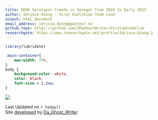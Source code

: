 ```yaml
---
title: DENV Serotypes trends in Senegal from 2019 to Early 2023
author: Idrissa Dieng - Viral Evolution Team Lead
output: html_document
email_address: idrissa.dieng@pasteur.sn
github_repo: https://github.com/IDaGhostWriter/VirolabCodeClub
researchgate: https://www.researchgate.net/profile/Idrissa-Dieng-2
---
```


```r
library(lubridate)
```


```css

.main-container{
    max-width: 75%;
}
body {
    background-color: white;
    color: black;
    font-size = 1.2vw;
}

```

![](visuals/Serotypes_Highlight.png)

Last Updated on `r today()`   
Site [developed](`r rmarkdown::metadata$researchgate`) by [Da_Ghost_Writer](mailto:`r rmarkdown::metadata$email_address`)